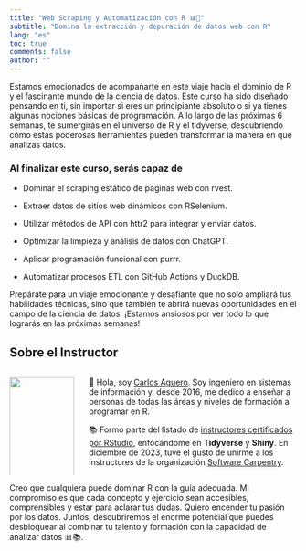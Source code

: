 ```yaml
---
title: "Web Scraping y Automatización con R 📊🤖"
subtitle: "Domina la extracción y depuración de datos web con R"
lang: "es"
toc: true
comments: false
author: ""
---
```


Estamos emocionados de acompañarte en este viaje hacia el dominio de R y el fascinante mundo de la ciencia de datos. Este curso ha sido diseñado pensando en ti, sin importar si eres un principiante absoluto o si ya tienes algunas nociones básicas de programación. A lo largo de las próximas 6 semanas, te sumergirás en el universo de R y el tidyverse, descubriendo cómo estas poderosas herramientas pueden transformar la manera en que analizas datos.

### Al finalizar este curso, serás capaz de

+ Dominar el scraping estático de páginas web con rvest.

+ Extraer datos de sitios web dinámicos con RSelenium.

+ Utilizar métodos de API con httr2 para integrar y enviar datos.

+ Optimizar la limpieza y análisis de datos con ChatGPT.

+ Aplicar programación funcional con purrr.

+ Automatizar procesos ETL con GitHub Actions y DuckDB.

Prepárate para un viaje emocionante y desafiante que no solo ampliará tus habilidades técnicas, sino que también te abrirá nuevas oportunidades en el campo de la ciencia de datos. ¡Estamos ansiosos por ver todo lo que lograrás en las próximas semanas!

## Sobre el Instructor
<style>
.add-space {
  padding-right: 1%;
}
</style>

:::: {.columns}

::: {.column width="20%" .add-space}
![](me.png){width=100%}
:::

::: {.column width="70%"}

  👋 Hola, soy [Carlos Aguero](www.linkedin.com/in/carlos-aguero-cr). Soy ingeniero en sistemas de información y, desde 2016, me dedico a enseñar a personas de todas las áreas y niveles de formación a programar en R.

📚 Formo parte del listado de [instructores certificados por RStudio](https://education.rstudio.com/trainers/), enfocándome en **Tidyverse** y **Shiny**. En diciembre de 2023, tuve el gusto de unirme a los instructores de la organización [Software Carpentry](https://www.software-carpentry.org).
:::

::::

Creo que cualquiera puede dominar R con la guía adecuada. Mi compromiso es que cada concepto y ejercicio sean accesibles, comprensibles y estar para aclarar tus dudas. Quiero encender tu pasión por los datos. Juntos, descubriremos el enorme potencial que puedes desbloquear al combinar tu talento y formación con la capacidad de analizar datos 📊📚.